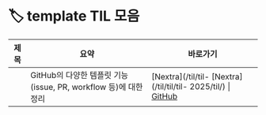 
# 🏷️ template TIL 모음

<LabelIcons />

| 제목 | 요약 | 바로가기 |
|------|------|----------|
|  | GitHub의 다양한 템플릿 기능(issue, PR, workflow 등)에 대한 정리 | [Nextra](/til/til- [Nextra](/til/til/til- 2025/til/) \| [GitHub]() |
